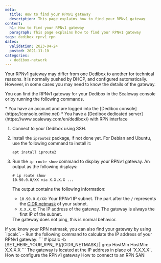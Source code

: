 ```yaml
---
meta: 
  title: How to find your RPNv1 gateway
  description: This page explains how to find your RPNv1 gateway
content:
  h1: How to find your RPNv1 gateway
  paragraph: This page explains how to find your RPNv1 gateway
tags: dedibox rpnv1 rpn
dates:
  validation: 2023-04-24
  posted: 2021-11-10
categories:
  - dedibox-network
---
```


Your RPNv1 gateway may differ from one Dedibox to another for technical reasons.
It is normally pushed by DHCP, and configured automatically.
However, in some cases you may need to know the details of the gateway.

You can find the RPNv1 gateway for your Dedibox in the Scaleway console or by running the following commands.

<Message type="requirement">
  * You have an account and are logged into the [Dedibox console](https://console.online.net)
  * You have a [Dedibox dedicated server](https://www.scaleway.com/en/dedibox/) with RPN interface
</Message>

1. Connect to your Dedibox using SSH.
2. Install the `iproute2` package, if not done yet. For Debian and Ubuntu, use the following command to install it:
    ```
    apt install iproute2
    ```
3. Run the `ip route show` command to display your RPNv1 gateway. An output as the following displays:
    ```
    # ip route show
    10.90.0.0/XX via X.X.X.X ...
    ```
    The output contains the following information:
    * `10.90.0.0/XX`: Your RPNv1 IP subnet. The part after the `/` represents the [CIDR netmask](https://en.wikipedia.org/wiki/Classless_Inter-Domain_Routing) of your subnet. 
    * `X.X.X.X`: The IP address of the gateway. The gateway is always the first IP of the subnet.

    <Message type="note">
      The gateway does not ping, this is normal behavior.
    </Message>

<Message type="tip">
  If you know your RPN netmask, you can also find your gateway by using `ipcalc`. 
  - Run the following command to calculate the IP address of your RPNv1 gateway:
    ```
    # ipcalc -b [SET_HERE_YOUR_RPN_IP]/[CIDR_NETMASK] | grep HostMin
    HostMin: X.X.X.X
    ```
    The gateway is located at the IP address in place of `X.X.X.X`.
</Message>


<Navigation title="See Also">
  <PreviousButton to="/dedibox-network/rpn/how-to/configure-rpnv1-gateway/">How to configure the RPNv1 gateway</PreviousButton>
  <NextButton to="/dedibox-network/rpn/how-to/connect-rpn-san/">How to connect to an RPN SAN</NextButton>
</Navigation>